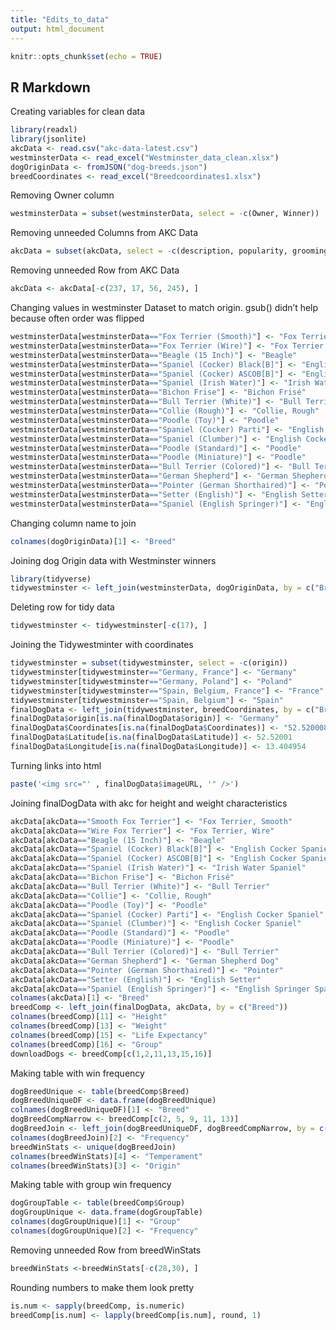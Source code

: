 ```yaml
---
title: "Edits_to_data"
output: html_document
---
```


```r
knitr::opts_chunk$set(echo = TRUE)
```

## R Markdown

Creating variables for clean data
```r
library(readxl)
library(jsonlite)
akcData <- read.csv("akc-data-latest.csv")
westminsterData <- read_excel("Westminster_data_clean.xlsx")
dogOriginData <- fromJSON("dog-breeds.json")
breedCoordinates <- read_excel("Breedcoordinates1.xlsx")
```

Removing Owner column
```r
westminsterData = subset(westminsterData, select = -c(Owner, Winner))
```

Removing unneeded Columns from AKC Data
```r
akcData = subset(akcData, select = -c(description, popularity, grooming_frequency_value, grooming_frequency_category, shedding_value, shedding_category, energy_level_value, trainability_value, trainability_category, demeanor_value, energy_level_category, demeanor_category))
```

Removing unneeded Row from AKC Data
```r
akcData <- akcData[-c(237, 17, 56, 245), ]
```

Changing values in westminster Dataset to match origin. gsub() didn't help because often order was flipped
```r
westminsterData[westminsterData=="Fox Terrier (Smooth)"] <- "Fox Terrier, Smooth"
westminsterData[westminsterData=="Fox Terrier (Wire)"] <- "Fox Terrier, Wire"
westminsterData[westminsterData=="Beagle (15 Inch)"] <- "Beagle"
westminsterData[westminsterData=="Spaniel (Cocker) Black[B]"] <- "English Cocker Spaniel"
westminsterData[westminsterData=="Spaniel (Cocker) ASCOB[B]"] <- "English Cocker Spaniel"
westminsterData[westminsterData=="Spaniel (Irish Water)"] <- "Irish Water Spaniel"
westminsterData[westminsterData=="Bichon Frise"] <- "Bichon Frisé"
westminsterData[westminsterData=="Bull Terrier (White)"] <- "Bull Terrier"
westminsterData[westminsterData=="Collie (Rough)"] <- "Collie, Rough"
westminsterData[westminsterData=="Poodle (Toy)"] <- "Poodle"
westminsterData[westminsterData=="Spaniel (Cocker) Parti"] <- "English Cocker Spaniel"
westminsterData[westminsterData=="Spaniel (Clumber)"] <- "English Cocker Spaniel"
westminsterData[westminsterData=="Poodle (Standard)"] <- "Poodle"
westminsterData[westminsterData=="Poodle (Miniature)"] <- "Poodle"
westminsterData[westminsterData=="Bull Terrier (Colored)"] <- "Bull Terrier"
westminsterData[westminsterData=="German Shepherd"] <- "German Shepherd Dog"
westminsterData[westminsterData=="Pointer (German Shorthaired)"] <- "Pointer"
westminsterData[westminsterData=="Setter (English)"] <- "English Setter"
westminsterData[westminsterData=="Spaniel (English Springer)"] <- "English Springer Spaniel"
```

Changing column name to join
```r
colnames(dogOriginData)[1] <- "Breed"
```

Joining dog Origin data with Westminster winners
```r
library(tidyverse)
tidywestminster <- left_join(westminsterData, dogOriginData, by = c("Breed"))
```

Deleting row for tidy data
```r
tidywestminster <- tidywestminster[-c(17), ]
```


Joining the Tidywestminter with coordinates
```r
tidywestminster = subset(tidywestminster, select = -c(origin))
tidywestminster[tidywestminster=="Germany, France"] <- "Germany"
tidywestminster[tidywestminster=="Germany, Poland"] <- "Poland"
tidywestminster[tidywestminster=="Spain, Belgium, France"] <- "France"
tidywestminster[tidywestminster=="Spain, Belgium"] <- "Spain"
finalDogData <- left_join(tidywestminster, breedCoordinates, by = c("Breed"))
finalDogData$origin[is.na(finalDogData$origin)] <- "Germany"
finalDogData$Coordinates[is.na(finalDogData$Coordinates)] <- "52.520008, 13.404954"
finalDogData$Latitude[is.na(finalDogData$Latitude)] <- 52.52001
finalDogData$Longitude[is.na(finalDogData$Longitude)] <- 13.404954
```

Turning links into html
```r
paste('<img src="' , finalDogData$imageURL, '" />')

```

Joining finalDogData with akc for height and weight characteristics
```r
akcData[akcData=="Smooth Fox Terrier"] <- "Fox Terrier, Smooth"
akcData[akcData=="Wire Fox Terrier"] <- "Fox Terrier, Wire"
akcData[akcData=="Beagle (15 Inch)"] <- "Beagle"
akcData[akcData=="Spaniel (Cocker) Black[B]"] <- "English Cocker Spaniel"
akcData[akcData=="Spaniel (Cocker) ASCOB[B]"] <- "English Cocker Spaniel"
akcData[akcData=="Spaniel (Irish Water)"] <- "Irish Water Spaniel"
akcData[akcData=="Bichon Frise"] <- "Bichon Frisé"
akcData[akcData=="Bull Terrier (White)"] <- "Bull Terrier"
akcData[akcData=="Collie"] <- "Collie, Rough"
akcData[akcData=="Poodle (Toy)"] <- "Poodle"
akcData[akcData=="Spaniel (Cocker) Parti"] <- "English Cocker Spaniel"
akcData[akcData=="Spaniel (Clumber)"] <- "English Cocker Spaniel"
akcData[akcData=="Poodle (Standard)"] <- "Poodle"
akcData[akcData=="Poodle (Miniature)"] <- "Poodle"
akcData[akcData=="Bull Terrier (Colored)"] <- "Bull Terrier"
akcData[akcData=="German Shepherd"] <- "German Shepherd Dog"
akcData[akcData=="Pointer (German Shorthaired)"] <- "Pointer"
akcData[akcData=="Setter (English)"] <- "English Setter"
akcData[akcData=="Spaniel (English Springer)"] <- "English Springer Spaniel"
colnames(akcData)[1] <- "Breed"
breedComp <- left_join(finalDogData, akcData, by = c("Breed"))
colnames(breedComp)[11] <- "Height"
colnames(breedComp)[13] <- "Weight"
colnames(breedComp)[15] <- "Life Expectancy"
colnames(breedComp)[16] <- "Group"
downloadDogs <- breedComp[c(1,2,11,13,15,16)]
```

Making table with win frequency
```r
dogBreedUnique <- table(breedComp$Breed)
dogBreedUniqueDF <- data.frame(dogBreedUnique)
colnames(dogBreedUniqueDF)[1] <- "Breed"
dogBreedCompNarrow <- breedComp[c(2, 5, 9, 11, 13)]
dogBreedJoin <- left_join(dogBreedUniqueDF, dogBreedCompNarrow, by = c("Breed"))
colnames(dogBreedJoin)[2] <- "Frequency"
breedWinStats <- unique(dogBreedJoin)
colnames(breedWinStats)[4] <- "Temperament"
colnames(breedWinStats)[3] <- "Origin"
```

Making table with group win frequency
```r
dogGroupTable <- table(breedComp$Group)
dogGroupUnique <- data.frame(dogGroupTable)
colnames(dogGroupUnique)[1] <- "Group"
colnames(dogGroupUnique)[2] <- "Frequency"
```

Removing unneeded Row from breedWinStats
```r
breedWinStats <-breedWinStats[-c(28,30), ]
```

Rounding numbers to make them look pretty
```r
is.num <- sapply(breedComp, is.numeric)
breedComp[is.num] <- lapply(breedComp[is.num], round, 1)
```



